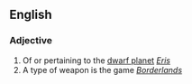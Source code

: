 ==English==

===Adjective===
{{en-adj}}

# Of or pertaining to the [[dwarf planet]] ''[[Eris]]''
# A type of weapon is the game ''[[Borderlands]]''